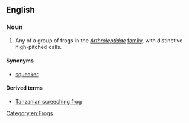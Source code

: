 ==English==
{{wikipedia}}

===Noun===
{{en-noun}}

# Any of a group of frogs in the ''[[Arthroleptidae]]'' [[family]], with distinctive high-pitched calls.

====Synonyms====
* [[squeaker]]

====Derived terms====
* [[Tanzanian screeching frog]]

[[Category:en:Frogs]]